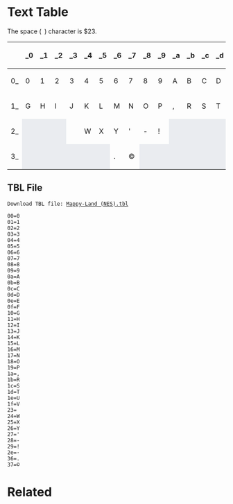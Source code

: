 {{TBL}}

=Text Table=

The space (<code>&nbsp;</code>) character is $23.

{| class="wikitable" style="text-align: center;"
|-
!    !!  _0  !!  _1  !!  _2  !!  _3  !!  _4  !!  _5  !!  _6  !!  _7  !!  _8  !!  _9  !!  _a  !!  _b  !!  _c  !!  _d  !!  _e  !!  _f
|-
! scope="row" |  0_
|  0
|  1
|  2
|  3
|  4
|  5
|  6
|  7
|  8
|  9
|  A
|  B
|  C
|  D
|  E
|  F
|-
! scope="row" |  1_
|  G
|  H
|  I
|  J
|  K
|  L
|  M
|  N
|  O
|  P
|  ,
|  R
|  S
|  T
|  U
|  V
|-
! scope="row" |  2_
|  style="background-color:#eaecf0;"  |
|  style="background-color:#eaecf0;"  |
|  style="background-color:#eaecf0;"  |
|  &nbsp;
|  W
|  X
|  Y
|  '
|  -
|  !
|  style="background-color:#eaecf0;"  |
|  style="background-color:#eaecf0;"  |
|  style="background-color:#eaecf0;"  |
|  style="background-color:#eaecf0;"  |
|  ·
|  style="background-color:#eaecf0;"  |
|-
! scope="row" |  3_
|  style="background-color:#eaecf0;"  |
|  style="background-color:#eaecf0;"  |
|  style="background-color:#eaecf0;"  |
|  style="background-color:#eaecf0;"  |
|  style="background-color:#eaecf0;"  |
|  style="background-color:#eaecf0;"  |
|  .
|  ©
|  style="background-color:#eaecf0;"  |
|  style="background-color:#eaecf0;"  |
|  style="background-color:#eaecf0;"  |
|  style="background-color:#eaecf0;"  |
|  style="background-color:#eaecf0;"  |
|  style="background-color:#eaecf0;"  |
|  style="background-color:#eaecf0;"  |
|  style="background-color:#eaecf0;"  |
|}

== TBL File ==

<code>Download TBL file: [https://raw.githubusercontent.com/TheAnsarya/GameInfo/main/Mappy-Land%20(NES)/Wiki/Files/Mappy-Land%20(NES).tbl Mappy-Land (NES).tbl]</code>

<pre>
00=0
01=1
02=2
03=3
04=4
05=5
06=6
07=7
08=8
09=9
0a=A
0b=B
0c=C
0d=D
0e=E
0f=F
10=G
11=H
12=I
13=J
14=K
15=L
16=M
17=N
18=O
19=P
1a=,
1b=R
1c=S
1d=T
1e=U
1f=V
23= 
24=W
25=X
26=Y
27='
28=-
29=!
2e=·
36=.
37=©
</pre>

=Related=
<br>

{{Internal Data}}
